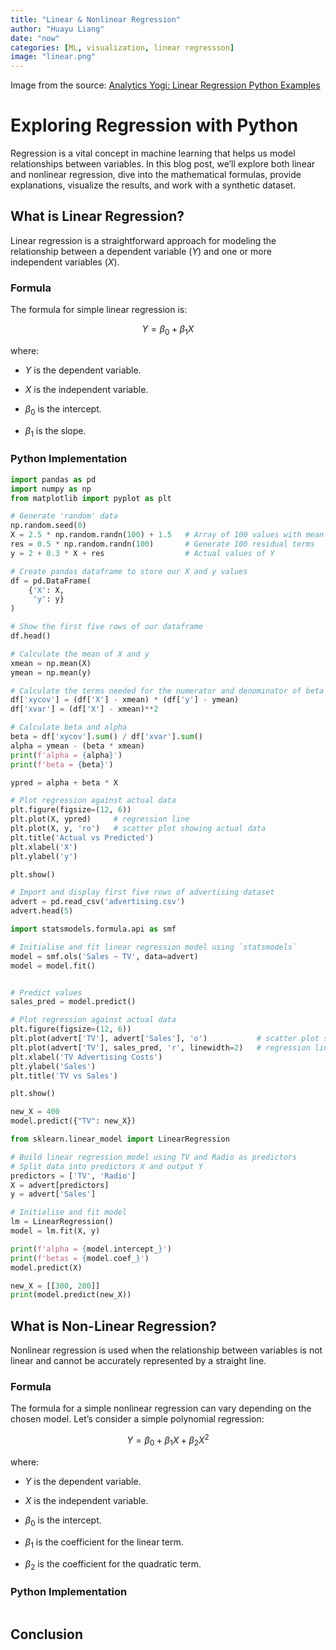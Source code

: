 ```yaml
---
title: "Linear & Nonlinear Regression"
author: "Huayu Liang"
date: "now"
categories: [ML, visualization, linear regressson]
image: "linear.png"
---
```


Image from the source: [Analytics Yogi: Linear Regression Python Examples](https://vitalflux.com/linear-regression-explained-python-sklearn-examples/)

# Exploring Regression with Python

Regression is a vital concept in machine learning that helps us model relationships between variables. In this blog post, we'll explore both linear and nonlinear regression, dive into the mathematical formulas, provide explanations, visualize the results, and work with a synthetic dataset.

## What is Linear Regression?

Linear regression is a straightforward approach for modeling the relationship between a dependent variable $(Y)$ and one or more independent variables $(X)$.

### Formula

The formula for simple linear regression is:

$$
Y = \beta_0 + \beta_1 X
$$

where:

-   $Y$ is the dependent variable.

-   $X$ is the independent variable.

-   $\beta_0$​ is the intercept.

-   $\beta_1$​ is the slope.

### Python Implementation

```python
import pandas as pd
import numpy as np
from matplotlib import pyplot as plt

# Generate 'random' data
np.random.seed(0)
X = 2.5 * np.random.randn(100) + 1.5   # Array of 100 values with mean = 1.5, stddev = 2.5
res = 0.5 * np.random.randn(100)       # Generate 100 residual terms
y = 2 + 0.3 * X + res                  # Actual values of Y

# Create pandas dataframe to store our X and y values
df = pd.DataFrame(
    {'X': X,
     'y': y}
)

# Show the first five rows of our dataframe
df.head()
```

```python
# Calculate the mean of X and y
xmean = np.mean(X)
ymean = np.mean(y)

# Calculate the terms needed for the numerator and denominator of beta
df['xycov'] = (df['X'] - xmean) * (df['y'] - ymean)
df['xvar'] = (df['X'] - xmean)**2

# Calculate beta and alpha
beta = df['xycov'].sum() / df['xvar'].sum()
alpha = ymean - (beta * xmean)
print(f'alpha = {alpha}')
print(f'beta = {beta}')
```

```python
ypred = alpha + beta * X

# Plot regression against actual data
plt.figure(figsize=(12, 6))
plt.plot(X, ypred)     # regression line
plt.plot(X, y, 'ro')   # scatter plot showing actual data
plt.title('Actual vs Predicted')
plt.xlabel('X')
plt.ylabel('y')

plt.show()
```

```python
# Import and display first five rows of advertising dataset
advert = pd.read_csv('advertising.csv')
advert.head(5)
```

```python
import statsmodels.formula.api as smf

# Initialise and fit linear regression model using `statsmodels`
model = smf.ols('Sales ~ TV', data=advert)
model = model.fit()


# Predict values
sales_pred = model.predict()

# Plot regression against actual data
plt.figure(figsize=(12, 6))
plt.plot(advert['TV'], advert['Sales'], 'o')           # scatter plot showing actual data
plt.plot(advert['TV'], sales_pred, 'r', linewidth=2)   # regression line
plt.xlabel('TV Advertising Costs')
plt.ylabel('Sales')
plt.title('TV vs Sales')

plt.show()
```

```python
new_X = 400
model.predict({"TV": new_X})
```

```python
from sklearn.linear_model import LinearRegression

# Build linear regression model using TV and Radio as predictors
# Split data into predictors X and output Y
predictors = ['TV', 'Radio']
X = advert[predictors]
y = advert['Sales']

# Initialise and fit model
lm = LinearRegression()
model = lm.fit(X, y)

print(f'alpha = {model.intercept_}')
print(f'betas = {model.coef_}')
model.predict(X)

new_X = [[300, 200]]
print(model.predict(new_X))
```

## What is Non-Linear Regression?

Nonlinear regression is used when the relationship between variables is not linear and cannot be accurately represented by a straight line.

### Formula

The formula for a simple nonlinear regression can vary depending on the chosen model. Let's consider a simple polynomial regression:

$$
Y = \beta_0 + \beta_1 X + \beta_2 X^2
$$

where:

-   $Y$ is the dependent variable.

-   $X$ is the independent variable.

-   $\beta_0$​ is the intercept.

-   $\beta_1$​ is the coefficient for the linear term.

-   $\beta_2$​ is the coefficient for the quadratic term.

### Python Implementation

```python

```

## Conclusion
